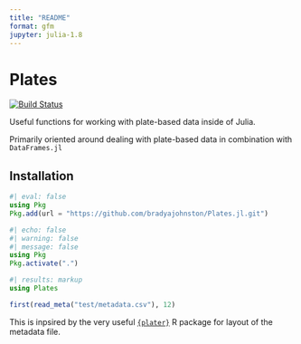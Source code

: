 ```yaml
---
title: "README"
format: gfm
jupyter: julia-1.8
---
```

# Plates
[![Build Status](https://github.com/bradyajohnston/Plates.jl/actions/workflows/CI.yml/badge.svg?branch=main)](https://github.com/bradyajohnston/Plates.jl/actions/workflows/CI.yml?query=branch%3Amain)

Useful functions for working with plate-based data inside of Julia.

Primarily oriented around dealing with plate-based data in combination with `DataFrames.jl`

## Installation

```julia
#| eval: false
using Pkg
Pkg.add(url = "https://github.com/bradyajohnston/Plates.jl.git")
```

```julia
#| echo: false
#| warning: false
#| message: false
using Pkg
Pkg.activate(".")
```


```julia
#| results: markup
using Plates

first(read_meta("test/metadata.csv"), 12)
```

This is inpsired by the very useful [`{plater}`](https://docs.ropensci.org/plater/) R package for layout of the metadata file.
